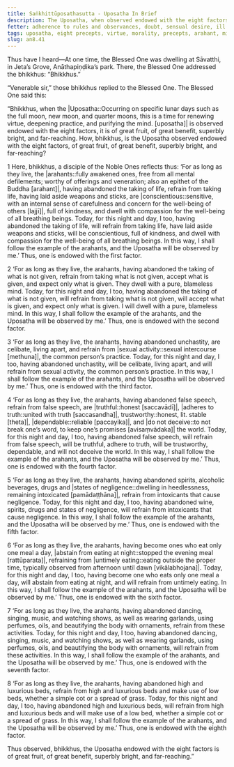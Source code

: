 ```yaml
---
title: Saṅkhittūposathasutta - Uposatha In Brief
description: The Uposatha, when observed endowed with the eight factors, of great fruit, of great benefit, superbly bright, and far-reaching. The eight factors are - 1) refraining from taking life, 2) refraining from taking what is not given, 3) refraining from sexual activity, 4) refraining from false speech, 5) refraining from intoxicants and states of negligence, 6) eating only one meal a day, 7) refraining from dancing, singing, music, and watching shows, and 8) refraining from high and luxurious beds.
fetter: adherence to rules and observances, doubt, sensual desire, ill will, conceit, ignorance
tags: uposatha, eight precepts, virtue, morality, precepts, arahant, mindfulness, heedfulness, diligence, negligence, death, liberation, nibbāna
slug: an8.41
---
```


Thus have I heard—At one time, the Blessed One was dwelling at Sāvatthi, in Jeta’s Grove, Anāthapiṇḍika’s park. There, the Blessed One addressed the bhikkhus: “Bhikkhus.”

“Venerable sir,” those bhikkhus replied to the Blessed One. The Blessed One said this:

“Bhikkhus, when the |Uposatha::Occurring on specific lunar days such as the full moon, new moon, and quarter moons, this is a time for renewing virtue, deepening practice, and purifying the mind. [uposatha]| is observed endowed with the eight factors, it is of great fruit, of great benefit, superbly bright, and far-reaching. How, bhikkhus, is the Uposatha observed endowed with the eight factors, of great fruit, of great benefit, superbly bright, and far-reaching?

1 Here, bhikkhus, a disciple of the Noble Ones reflects thus: ‘For as long as they live, the |arahants::fully awakened ones, free from all mental defilements; worthy of offerings and veneration; also an epithet of the Buddha [arahant]|, having abandoned the taking of life, refrain from taking life, having laid aside weapons and sticks, are |conscientious::sensitive, with an internal sense of carefulness and concern for the well-being of others [lajjī]|, full of kindness, and dwell with compassion for the well-being of all breathing beings. Today, for this night and day, I too, having abandoned the taking of life, will refrain from taking life, have laid aside weapons and sticks, will be conscientious, full of kindness, and dwell with compassion for the well-being of all breathing beings. In this way, I shall follow the example of the arahants, and the Uposatha will be observed by me.’ Thus, one is endowed with the first factor.

2 ‘For as long as they live, the arahants, having abandoned the taking of what is not given, refrain from taking what is not given, accept what is given, and expect only what is given. They dwell with a pure, blameless mind. Today, for this night and day, I too, having abandoned the taking of what is not given, will refrain from taking what is not given, will accept what is given, and expect only what is given. I will dwell with a pure, blameless mind. In this way, I shall follow the example of the arahants, and the Uposatha will be observed by me.’ Thus, one is endowed with the second factor.

3 ‘For as long as they live, the arahants, having abandoned unchastity, are celibate, living apart, and refrain from |sexual activity::sexual intercourse [methuna]|, the common person’s practice. Today, for this night and day, I too, having abandoned unchastity, will be celibate, living apart, and will refrain from sexual activity, the common person’s practice. In this way, I shall follow the example of the arahants, and the Uposatha will be observed by me.’ Thus, one is endowed with the third factor.

4 ‘For as long as they live, the arahants, having abandoned false speech, refrain from false speech, are |truthful::honest [saccavādī]|, |adheres to truth::united with truth [saccasandha]|, trustworthy::honest, lit. stable [theta]|, |dependable::reliable [paccayika]|, and |do not deceive::to not break one’s word, to keep one’s promises [avisaṃvādaka]| the world. Today, for this night and day, I too, having abandoned false speech, will refrain from false speech, will be truthful, adhere to truth, will be trustworthy, dependable, and will not deceive the world. In this way, I shall follow the example of the arahants, and the Uposatha will be observed by me.’ Thus, one is endowed with the fourth factor.

5 ‘For as long as they live, the arahants, having abandoned spirits, alcoholic beverages, drugs and |states of negligence::dwelling in heedlessness, remaining intoxicated [pamādaṭṭhāna]|, refrain from intoxicants that cause negligence. Today, for this night and day, I too, having abandoned wine, spirits, drugs and states of negligence, will refrain from intoxicants that cause negligence. In this way, I shall follow the example of the arahants, and the Uposatha will be observed by me.’ Thus, one is endowed with the fifth factor.

6 ‘For as long as they live, the arahants, having become ones who eat only one meal a day, |abstain from eating at night::stopped the evening meal [rattūparata]|, refraining from |untimely eating::eating outside the proper time, typically observed from afternoon until dawn [vikālabhojana]|. Today, for this night and day, I too, having become one who eats only one meal a day, will abstain from eating at night, and will refrain from untimely eating. In this way, I shall follow the example of the arahants, and the Uposatha will be observed by me.’ Thus, one is endowed with the sixth factor.

7 ‘For as long as they live, the arahants, having abandoned dancing, singing, music, and watching shows, as well as wearing garlands, using perfumes, oils, and beautifying the body with ornaments, refrain from these activities. Today, for this night and day, I too, having abandoned dancing, singing, music, and watching shows, as well as wearing garlands, using perfumes, oils, and beautifying the body with ornaments, will refrain from these activities. In this way, I shall follow the example of the arahants, and the Uposatha will be observed by me.’ Thus, one is endowed with the seventh factor.

8 ‘For as long as they live, the arahants, having abandoned high and luxurious beds, refrain from high and luxurious beds and make use of low beds, whether a simple cot or a spread of grass. Today, for this night and day, I too, having abandoned high and luxurious beds, will refrain from high and luxurious beds and will make use of a low bed, whether a simple cot or a spread of grass. In this way, I shall follow the example of the arahants, and the Uposatha will be observed by me.’ Thus, one is endowed with the eighth factor.

Thus observed, bhikkhus, the Uposatha endowed with the eight factors is of great fruit, of great benefit, superbly bright, and far-reaching.”
